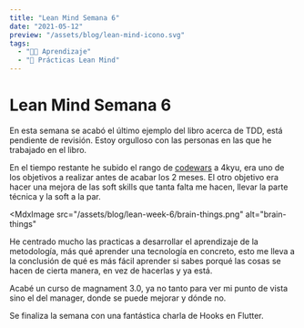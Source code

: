 ```yaml
---
title: "Lean Mind Semana 6"
date: "2021-05-12"
preview: "/assets/blog/lean-mind-icono.svg"
tags:
  - "👨‍💻 Aprendizaje"
  - "📘 Prácticas Lean Mind"
---
```


# Lean Mind Semana 6

En esta semana se acabó el último ejemplo del libro acerca de TDD, está pendiente de revisión. Estoy orgulloso con las personas en las que he trabajado en el libro.

En el tiempo restante he subido el rango de [codewars](https://www.codewars.com/users/Wolfremium) a 4kyu, era uno de los objetivos a realizar antes de acabar los 2 meses. El otro objetivo era hacer una mejora de las soft skills que tanta falta me hacen, llevar la parte técnica y la soft a la par.

<MdxImage
  src="/assets/blog/lean-week-6/brain-things.png"
  alt="brain-things"
></MdxImage>

He centrado mucho las practicas a desarrollar el aprendizaje de la metodología, más qué aprender una tecnología en concreto, esto me lleva a la conclusión de qué es más fácil aprender si sabes porqué las cosas se hacen de cierta manera, en vez de hacerlas y ya está.

Acabé un curso de magnament 3.0, ya no tanto para ver mi punto de vista sino el del manager, donde se puede mejorar y dónde no.

Se finaliza la semana con una fantástica charla de Hooks en Flutter.
